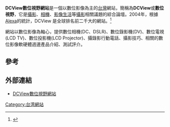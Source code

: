 {{Infobox Company 
| company_name       = DCView數位視野網站<br/>（迪希數位科技股份有限公司）
| company_name_en    = DCView Network Corporation
| company_logo       = 
| company_type       = 股份有限公司
| company_slogan     = 
| market_information = 非上市
| foundation         = 2002
| location           = {{flagicon|TWN}} [[台北市|台北市]]仁愛路四段33號<br/>7樓之1 
| key_people         = [[侯俊耀|侯俊耀]]（[[董事長|董事長]]）
| industry           = 網路資訊
| products           = 
| capital            = 
| revenue            = 
| operating_income   =
| profit             = 
| market_value       =
| num_employees      = 
| P/E ratio          =
| earnings per share =
| Net asset value    =
| accounting_period  = 
| parent             = 
| divisions          =
| subsid             = 
| homepage           = http://www.dcview.com
| footnotes          = 
| width              = 
}}

'''DCView數位視野網站'''是一個以數位影像為主的[[台灣|台灣]]網站，簡稱為'''DCView'''或'''數位視野'''，它是[[攝影|攝影]]、[[相機|相機]]、[[影像生活|影像生活]]等[[攝影|攝影]]相關議題的綜合論壇。2004年，根據[[Alexa_Internet|Alexa]]的統計，DCView 是全球排名前二千大的網站。<ref>{{Cite web |url=http://www.alexa.com/data/details/main/DCView.com.tw |title=dcview.com.tw - Site Information from Alexa |accessdate=2008-03-07 |archive-date=2008-03-18 |archive-url=https://web.archive.org/web/20080318014952/http://www.alexa.com/data/details/main/dcview.com.tw |dead-url=no }}</ref>

網站以數位影像為軸心，提供數位相機(DC、DSLR)、數位錄影機(DV)、數位電視(LCD TV)、數位投影機(LCD Projector)、攝錄影行動電話、攝影技巧、相關的數位影像軟硬體週邊產品介紹、測試評介。

== 參考 ==
{{reflist}}

== 外部連結 ==
*[http://www.dcview.com DCView數位視野網站]{{Wayback|url=http://www.dcview.com/ |date=20090415143032 }}

[[Category:台湾網站|Category:台湾網站]]